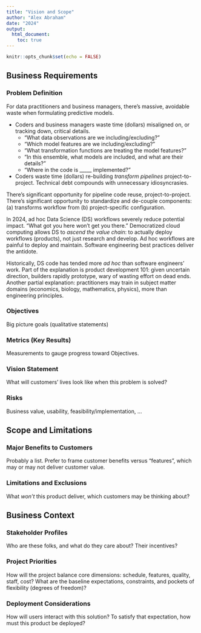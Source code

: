 ```yaml
---
title: "Vision and Scope"
author: "Alex Abraham"
date: "2024"
output: 
  html_document:
    toc: true
---
```


```r
knitr::opts_chunk$set(echo = FALSE)
```

## Business Requirements

### Problem Definition

For data practitioners and business managers,
there's massive, avoidable waste when formulating predictive models.

- Coders and business managers waste time (dollars) 
misaligned on, or tracking down, critical details. 
  - "What data observations are we including/excluding?"
  - "Which model features are we including/excluding?"
  - "What transformation functions are treating the model features?" 
  - "In this ensemble, what models are included, and what are their details?"
  - "Where in the code is _____ implemented?"

- Coders waste time (dollars) re-building _transform pipelines_
project-to-project. Technical debt compounds with unnecessary idiosyncrasies. 

There's significant opportunity for pipeline code reuse, project-to-project. 
There's significant opportunity to standardize and de-couple components:
(a) transforms workflow from (b) project-specific configuration. 

In 2024, ad hoc Data Science (DS) workflows severely reduce potential impact.
"What got you here won't get you there." 
Democratized cloud computing allows DS to _ascend the value chain_: 
to actually deploy workflows (products), not just research and develop. 
Ad hoc workflows are painful to deploy and maintain. 
Software engineering best practices deliver the antidote.

Historically, DS code has tended more _ad hoc_ than software engineers' work. 
Part of the explanation is product development 101: given uncertain direction,
builders rapidly prototype, wary of wasting effort on dead ends.
Another partial explanation: practitioners may train in subject matter domains 
(economics, biology, mathematics, physics), more than engineering principles.

### Objectives

Big picture goals (qualitative statements)

### Metrics (Key Results)

Measurements to gauge progress toward Objectives.

### Vision Statement

What will customers' lives look like when this problem is solved?

### Risks

Business value, usability, feasibility/implementation, ...


## Scope and Limitations

### Major Benefits to Customers

Probably a list. Prefer to frame customer benefits versus "features",
which may or may not deliver customer value.

### Limitations and Exclusions

What _won't_ this product deliver, which customers may be thinking about?


## Business Context

### Stakeholder Profiles

Who are these folks, and what do they care about? Their incentives?

### Project Priorities

How will the project balance core dimensions: 
schedule, features, quality, staff, cost?
What are the baseline expectations, constraints, 
and pockets of flexibility (degrees of freedom)?

### Deployment Considerations

How will users interact with this solution? 
To satisfy that expectation, how must this product be deployed?